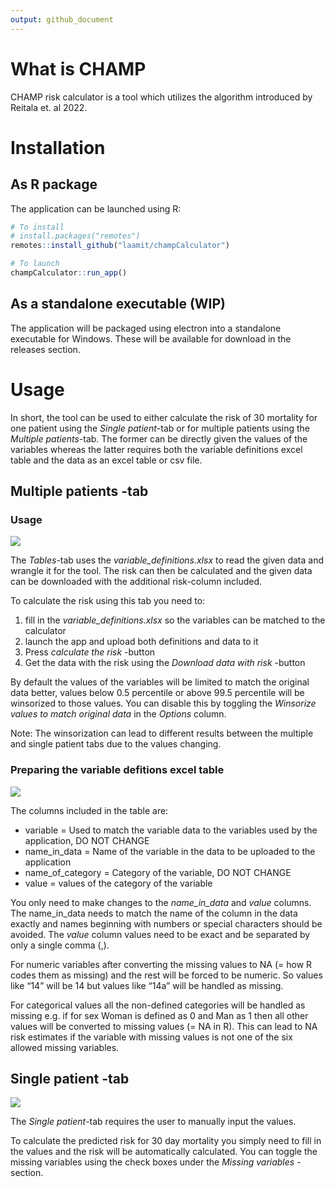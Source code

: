 ```yaml
---
output: github_document
---
```


# What is CHAMP

CHAMP risk calculator is a tool which utilizes the algorithm introduced by 
Reitala et. al 2022.

# Installation

## As R package

The application can be launched using R:

```r
# To install
# install.packages("remotes")
remotes::install_github("laamit/champCalculator")

# To launch
champCalculator::run_app()
```

## As a standalone executable (WIP)

The application will be packaged using electron into a standalone executable for Windows.
These will be available for download in the releases section.


# Usage

In short, the tool can be used to either calculate the risk of 30 mortality for 
one patient using the *Single patient*-tab or for multiple patients using the 
*Multiple patients*-tab. The former can be directly given the values of the variables 
whereas the latter requires both the variable definitions excel table and the data
as an excel table or csv file.


## Multiple patients -tab

### Usage

![](vignettes/champ_multiple.png)

The *Tables*-tab uses the *variable_definitions.xlsx* to read the given data and
wrangle it for the tool. The risk can then be calculated and the given data can 
be downloaded with the additional risk-column included.

To calculate the risk using this tab you need to:

1. fill in the *variable_definitions.xlsx* so the variables can be matched to the calculator
2. launch the app and upload both definitions and data to it
3. Press *calculate the risk* -button
4. Get the data with the risk using the *Download data with risk* -button

By default the values of the variables will be limited to match the original data better, 
values below 0.5 percentile or above 99.5 percentile will be winsorized to those 
values. You can disable this by toggling the *Winsorize values to match original data* 
in the *Options* column.

Note: The winsorization can lead to different results between the multiple and single 
patient tabs due to the values changing.

### Preparing the variable defitions excel table

![](vignettes/champ_variable_definitions.png)

The columns included in the table are:

* variable = Used to match the variable data to the variables used by the application, DO NOT CHANGE
* name_in_data = Name of the variable in the data to be uploaded to the application
* name_of_category = Category of the variable, DO NOT CHANGE
* value = values of the category of the variable

You only need to make changes to the *name_in_data* and *value* columns. The 
name_in_data needs to match the name of the column in the data exactly and names 
beginning with numbers or special characters should be avoided.
The *value* column values need to be exact and be separated by only a single 
comma (,). 

For numeric variables after converting the missing values to NA (= how R codes 
them as missing) and the rest will be forced to be numeric. So values like "14" 
will be 14 but values like "14a" will be handled as missing.

For categorical values all the non-defined categories will be handled as missing
e.g. if for sex Woman is defined as 0 and Man as 1 then all other values will be 
converted to missing values (= NA in R). This can lead to NA risk estimates if 
the variable with missing values is not one of the six allowed missing variables.



## Single patient -tab

![](vignettes/champ_single.png)

The *Single patient*-tab requires the user to manually input the values.

To calculate the predicted risk for 30 day mortality you simply need to fill in 
the values and the risk will be automatically calculated.
You can toggle the missing variables using the check boxes under the 
*Missing variables* -section.

